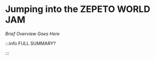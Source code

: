# Jumping into the ZEPETO WORLD JAM

_Brief Overview Goes Here_


<DocCardList />

:::info FULL SUMMARY?

<QuestButton
  text="Go To Campaign Page"
  link="https://app.stackup.dev/campaign_page/jumping-into-the-zepeto-world-jam"
/>

:::
